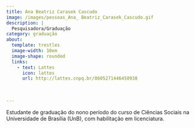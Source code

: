 ```yaml
---
title: Ana Beatriz Carasek Cascudo
image: /images/pessoas_Ana_ Beatriz_Carasek_Cascudo.gif
description: |
  Pesquisadora/Graduação
category: graduação
about:
  template: trestles
  image-width: 10em
  image-shape: rounded
  links:
    - text: Lattes
      icon: lattes
      url: http://lattes.cnpq.br/8605271446458938
    
    
    
---
```


Estudante de graduação do nono período do curso de Ciências Sociais na Universidade de Brasília (UnB), com habilitação em licenciatura. 